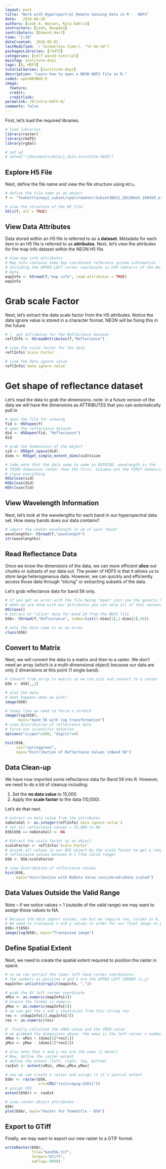 ```yaml
---
layout: post
title: "Work with Hyperspectral Remote Sensing data in R -  HDF5"
date:   2016-06-20
authors: [Leah A. Wasser, Kyla Dahlin]
instructors: [Leah, Naupaka]
contributors: [Edmund Hart]
time: "2:30"
dateCreated:  2016-05-01
lastModified: `r format(Sys.time(), "%Y-%m-%d")`
packagesLibraries: [rhdf5]
categories: [self-paced-tutorial]
mainTag: institute-day1
tags: [R, HDF5]
tutorialSeries: [institute-day1]
description: "Learn how to open a NEON HDF5 file in R."
code1: openNEONH5.R
image:
  feature:
  credit:
  creditlink:
permalink: /R/intro-hdf5-R/
comments: false
---
```


First, let's load the required libraries.

```r
# load libraries
library(raster)
library(rhdf5)
library(rgdal)

# set wd
# setwd("~/Documents/data/1_data-institute-2016")
```

## Explore H5 File

Next, define the file name and view the file structure using `H5ls`.

```r
# define the file name as an object
f <- "Teakettle/may1_subset/spectrometer/Subset3NIS1_20130614_100459_atmcor.h5"

# view the structure of the H5 file
h5ls(f, all = TRUE)

```

## View Data Attributes

Data stored within an H5 file is referred to as a **dataset**. Metadata for each
item in an H5 file is referred to as **attributes**. Next, let's view
the attributes for the map info dataset within the NEON H5 file.

```r

# View map info attributes
# Map Info contains some key coordinate reference system information
# Including the UPPER LEFT corner coordinate in UTM (meters) of the Reflectance
# data.
mapInfo <- h5read(f,"map info", read.attributes = TRUE)
mapInfo
```


# Grab scale Factor

Next, let's extract the data scale factor from the H5 attributes. Notice the
data ignore value is stored in a character format. NEON will be fixing this
in the future.

```r

# r  get attributes for the Reflectance dataset
reflInfo <- h5readAttributes(f,"Reflectance")

# view the scale factor for the data
reflInfo$`Scale Factor`

# view the data ignore value
reflInfo$`data ignore value`


```

# Get shape of reflectance dataset

Let's
read the data to grab the dimensions.
note: in a future version of the data we will have the dimensions as ATTRIBUTES
that you can automatically pull in

```r

# open the file for viewing
fid <- H5Fopen(f)
# open the reflectance dataset
did <- H5Dopen(fid, "Reflectance")
did

# grab the dimensions of the object
sid <- H5Dget_space(did)
dims <- H5Sget_simple_extent_dims(sid)$size

# take note that the data seem to come in ROTATED. wavelength is the
# THIRD dimension rather than the first. Columns are the FIRST dimension, then rows.
# close everything
H5Sclose(sid)
H5Dclose(did)
H5Fclose(fid)

```


## View Wavelength Information

Next, let's look at the wavelengths for each  band in our hyperspectral data set.
How many bands does our data contains?

```r

# import the center wavelength in um of each "band"
wavelengths<- h5read(f,"wavelength")
str(wavelengths)

```

## Read Reflectance Data

Once we know the dimensions of the data, we can more efficient **slice** out
chunks or subsets of our data out. The power of HDF5 is that it allows us to
store large heterogeneous data. However, we can quickly and efficiently access
those data through "slicing" or extracting subsets of the data.

Let's grab reflectance data for band 56 only.

```r
# if you get an error with the file being "open" just use the generic h5 close below
# when we are done with our attributes you can skip all of this nonsense :)
H5close()
# Extract or "slice" data for band 34 from the HDF5 file
b56<- h5read(f,"Reflectance", index=list(1:dims[1],1:dims[2],56))

# note the data come in as an array
class(b56)

```

## Convert to Matrix

Next, we will convert the data to a matrix and then to a raster.
We don't need an array (which is a multi-dimensional object) because our data
are only 2 dimensions at this point (1 single band).

```r
# Convert from array to matrix so we can plot and convert to a raster
b56 <- b56[,,1]

# plot the data
# what happens when we plot?
image(b56)

# looks like we need to force a stretch
image(log(b56),
      main="band 56 with log transformation")
# view distribution of reflectance data
# force non scientific notation
options("scipen"=100, "digits"=4)

hist(b56,
     col="springgreen",
     main="Distribution of Reflectance Values \nBand 56")

```


## Data Clean-up

We have now imported some reflectance data for Band 56 into R.
However, we need to do a bit of cleanup including:

1. Set the **no data value** to 15,000.
2. Apply the **scale factor** to the data (10,000).

Let's do that next.

```r

# extract no data value from the attributes
noDataVal <- as.integer(reflInfo$`data ignore value`)
# set all reflectance values = 15,000 to NA
b56[b56 == noDataVal] <- NA

# Extract the scale factor as an object
scaleFactor <- reflInfo$`Scale Factor`
# divide all values in our B56 object by the scale factor to get a range of
# reflectance values between 0-1 (the valid range)
b56 <- b56/scaleFactor

# view distribution of reflectance values
hist(b56,
     main="distribution with NoData Value considered\nData scaled")
```

## Data Values Outside the Valid Range

Note -- if we notice values > 1 (outside of the valid range) we may want to assign
those values to NA.

```r
# Because the data import column, row but we require row, column in R,
# We need to transpose x and y values in order for our final image to plot properly
b56<-t(b56)
image(log(b56), main="Transposed image")

```

## Define Spatial Extent

Next, we need to create the spatial extent required to position the raster in space.

```r
# so we can extract the lower left hand corner coordinates.
# the numbers as position 4 and 5 are the UPPER LEFT CORNER (x,y)
mapInfo<-unlist(strsplit(mapInfo, ","))

# grab the XY left corner coordinate
xMin <- as.numeric(mapInfo[4])
# ensure the format is numeric
yMax <- as.numeric(mapInfo[5])
# we can get the x and y resolution from this string too
res <- c(mapInfo[2],mapInfo[3])
res <- as.numeric(res)

#  finally calculate the xMAX value and the YMIN value
# we grabbed the dimensions above. the xmax is the left corner + number of columns* resolution
xMax <- xMin + (dims[1]*res[1])
yMin <- yMax - (dims[2]*res[2])

# also note that x and y res are the same (1 meter)
# Now, define the raster extent
# define the extent (left, right, top, bottom)
rasExt <- extent(xMin, xMax,yMin,yMax)

# now we can create a raster and assign it it's spatial extent
b56r <- raster(b56,
               crs=CRS("+init=epsg:32611"))
# assign CRS
extent(b56r) <- rasExt

# view raster object attributes
b56r
plot(b56r, main="Raster for Teakettle - B56")

```

## Export to GTiff

Finally, we may want to export our new raster to a GTIF format.

```r

writeRaster(b56r,
            file="band56.tif",
            format="GTiff",
            naFlag=-9999)
```
